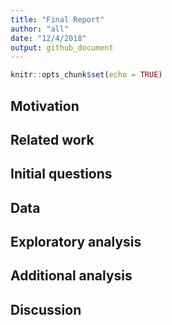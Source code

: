 ```yaml
---
title: "Final Report"
author: "all"
date: "12/4/2018"
output: github_document
---
```


```r
knitr::opts_chunk$set(echo = TRUE)
```

## Motivation




## Related work



## Initial questions




## Data




## Exploratory analysis




## Additional analysis




## Discussion
